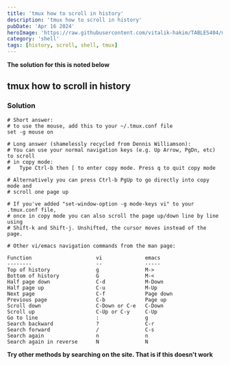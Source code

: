 ```yaml
---
title: 'tmux how to scroll in history'
description: 'tmux how to scroll in history'
pubDate: 'Apr 16 2024'
heroImage: 'https://raw.githubusercontent.com/vitalik-hakim/TABLES404/main/error_b/SHELL.jpg'
category: 'shell'
tags: [history, scroll, shell, tmux]
---
```


**The solution for this is noted below**

## tmux how to scroll in history

### Solution

```shell
# Short answer:
# to use the mouse, add this to your ~/.tmux.conf file
set -g mouse on

# Long answer (shamelessly recycled from Dennis Williamson):
# You can use your normal navigation keys (e.g. Up Arrow, PgDn, etc) to scroll
# in copy mode:
# 	Type Ctrl-b then [ to enter copy mode. Press q to quit copy mode

# Alternatively you can press Ctrl-b PgUp to go directly into copy mode and
# scroll one page up

# If you've added "set-window-option -g mode-keys vi" to your .tmux.conf file,
# once in copy mode you can also scroll the page up/down line by line using
# Shift-k and Shift-j. Unshifted, the cursor moves instead of the page.

# Other vi/emacs navigation commands from the man page:

Function                     vi              emacs
--------                     --              -----
Top of history               g               M->
Bottom of history            G               M-<
Half page down               C-d             M-Down
Half page up                 C-u             M-Up
Next page                    C-f             Page down
Previous page                C-b             Page up
Scroll down                  C-Down or C-e   C-Down
Scroll up                    C-Up or C-y     C-Up
Go to line                   :               g
Search backward              ?               C-r
Search forward               /               C-s
Search again                 n               n
Search again in reverse      N               N
```

**Try other methods by searching on the site. That is if this doesn't work**
